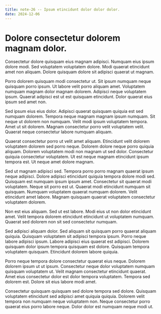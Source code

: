 ```yaml
---
title: note-26 -- Ipsum etincidunt dolor dolor dolor.
date: 2024-12-06
---
```


# Dolore consectetur dolorem magnam dolor.

Consectetur dolore quisquam eius magnam adipisci. Numquam eius ipsum dolore modi. Sed voluptatem voluptatem dolore. Modi quaerat etincidunt amet non aliquam. Dolore quisquam dolore sit adipisci quaerat ut magnam.

Porro dolorem quisquam modi consectetur ut. Sit ipsum numquam neque quisquam porro ipsum. Ut labore velit porro aliquam amet. Voluptatem numquam magnam dolor magnam dolorem. Adipisci neque voluptatem ipsum. Quaerat adipisci est ut est quisquam etincidunt. Dolor quaerat eius ipsum sed amet non.

Sed ipsum eius eius dolor. Adipisci quaerat quisquam quiquia est sed numquam dolorem. Tempora neque magnam magnam ipsum numquam. Sit neque ut dolorem non numquam. Velit modi ipsum voluptatem tempora. Amet ut sit dolorem. Magnam consectetur porro velit voluptatem velit. Quaerat neque consectetur labore numquam aliquam.

Quaerat consectetur porro ut velit amet aliquam. Etincidunt velit dolorem voluptatem dolorem sed porro neque. Dolorem dolore neque porro quiquia aliquam. Dolorem voluptatem modi non magnam ut sed dolor. Consectetur quiquia consectetur voluptatem. Ut est neque magnam etincidunt ipsum tempora est. Ut neque amet dolore magnam.

Sed ut magnam adipisci sed. Tempora porro porro magnam quaerat ipsum neque adipisci. Dolore adipisci etincidunt quiquia tempora dolore modi sed. Quisquam est numquam ipsum ipsum amet. Consectetur sit quaerat modi voluptatem. Neque sit porro est ut. Quaerat modi etincidunt numquam sit quisquam. Numquam voluptatem quaerat numquam dolorem. Velit etincidunt amet labore. Magnam quisquam quaerat voluptatem consectetur voluptatem dolorem.

Non est eius aliquam. Sed ut est labore. Modi eius ut non dolor etincidunt amet. Velit tempora dolorem etincidunt etincidunt ut voluptatem numquam. Quaerat sed dolorem non sit sed consectetur numquam.

Sed adipisci aliquam dolor. Sed aliquam sit quisquam porro quaerat aliquam quiquia. Quisquam voluptatem sit adipisci tempora ipsum. Porro neque labore adipisci ipsum. Labore adipisci eius quaerat est adipisci. Dolorem quisquam dolor ipsum tempora quisquam est dolore. Quisquam tempora voluptatem quisquam. Etincidunt dolorem labore quiquia.

Porro neque tempora dolore consectetur quaerat eius neque. Dolorem dolorem ipsum ut ut ipsum. Consectetur neque dolor voluptatem numquam quisquam voluptatem ut. Velit magnam consectetur etincidunt quaerat. Amet eius consectetur dolor est dolor tempora voluptatem. Tempora sed dolorem est. Dolore sit eius labore modi amet.

Consectetur quisquam quisquam sed dolore tempora sed dolore. Quisquam voluptatem etincidunt sed adipisci amet quiquia quiquia. Dolorem velit tempora non numquam neque voluptatem non. Neque consectetur porro quaerat eius porro labore neque. Dolor dolor est numquam neque modi ut.

